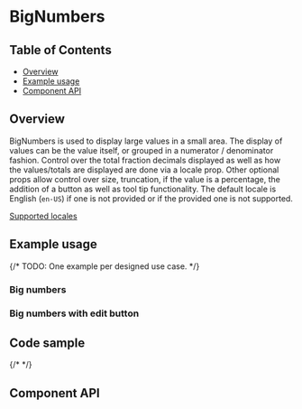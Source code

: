 
# BigNumbers

## Table of Contents

- [Overview](#overview)
- [Example usage](#example-usage)
- [Component API](#component-api)

## Overview

BigNumbers is used to display large values in a small area. The display of
values can be the value itself, or grouped in a numerator / denominator fashion.
Control over the total fraction decimals displayed as well as how the
values/totals are displayed are done via a locale prop. Other optional props
allow control over size, truncation, if the value is a percentage, the addition
of a button as well as tool tip functionality. The default locale is English
(`en-US`) if one is not provided or if the provided one is not supported.

[Supported locales](https://developer.mozilla.org/en-US/docs/Web/JavaScript/Reference/Global_Objects/Intl/NumberFormat/NumberFormat#locales)

## Example usage

{/* TODO: One example per designed use case. */}

### Big numbers

<Canvas>
  <Story of={BigNumbersStories.bigNumbers} />
</Canvas>

### Big numbers with edit button

<Canvas>
  <Story of={BigNumbersStories.withEditButton} />
</Canvas>

## Code sample

{/* <CodesandboxLink exampleDirectory="BigNumbers" /> */}

## Component API

<ArgsTable />
